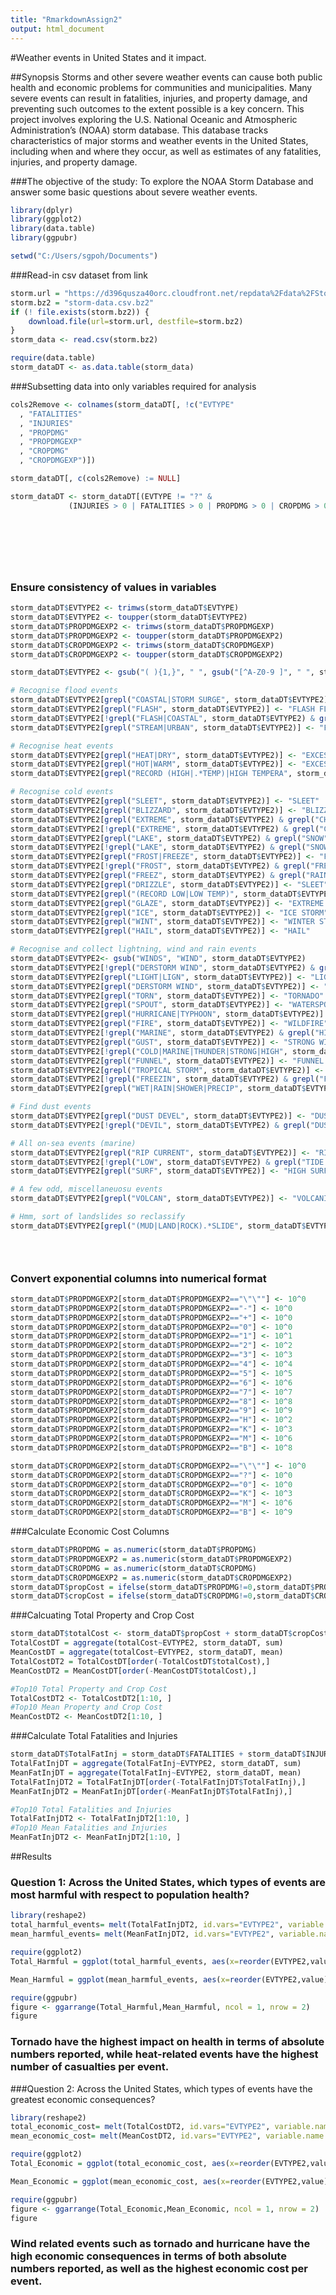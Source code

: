 ---
title: "RmarkdownAssign2"
output: html_document
---
#Weather events in United States and it impact.

##Synopsis
Storms and other severe weather events can cause both public health and economic problems for communities
and municipalities. Many severe events can result in fatalities, injuries, and property damage, and preventing
such outcomes to the extent possible is a key concern.
This project involves exploring the U.S. National Oceanic and Atmospheric Administration's (NOAA) storm
database. This database tracks characteristics of major storms and weather events in the United States,
including when and where they occur, as well as estimates of any fatalities, injuries, and property damage.

###The objective of the study: To explore the NOAA Storm Database and answer some basic questions about severe weather events. 

```{r eval=FALSE}
library(dplyr)
library(ggplot2)
library(data.table)
library(ggpubr)

setwd("C:/Users/sgpoh/Documents")
```

###Read-in csv dataset from link 

```{r echo=TRUE}
storm.url = "https://d396qusza40orc.cloudfront.net/repdata%2Fdata%2FStormData.csv.bz2"
storm.bz2 = "storm-data.csv.bz2"
if (! file.exists(storm.bz2)) {
    download.file(url=storm.url, destfile=storm.bz2)
}
storm_data <- read.csv(storm.bz2)

require(data.table)
storm_dataDT <- as.data.table(storm_data)
```

###Subsetting data into only variables required for analysis

```{r echo=TRUE}
cols2Remove <- colnames(storm_dataDT[, !c("EVTYPE"
  , "FATALITIES"
  , "INJURIES"
  , "PROPDMG"
  , "PROPDMGEXP"
  , "CROPDMG"
  , "CROPDMGEXP")])

storm_dataDT[, c(cols2Remove) := NULL]

storm_dataDT <- storm_dataDT[(EVTYPE != "?" & 
             (INJURIES > 0 | FATALITIES > 0 | PROPDMG > 0 | CROPDMG > 0)), c("EVTYPE"
                                                                            , "FATALITIES"
                                                                            , "INJURIES"
                                                                            , "PROPDMG"
                                                                            , "PROPDMGEXP"
                                                                            , "CROPDMG"
                                                                            , "CROPDMGEXP") ]
```

### Ensure consistency of values in variables

```{r echo=TRUE}
storm_dataDT$EVTYPE2 <- trimws(storm_dataDT$EVTYPE)
storm_dataDT$EVTYPE2 <- toupper(storm_dataDT$EVTYPE2)
storm_dataDT$PROPDMGEXP2 <- trimws(storm_dataDT$PROPDMGEXP)
storm_dataDT$PROPDMGEXP2 <- toupper(storm_dataDT$PROPDMGEXP2)
storm_dataDT$CROPDMGEXP2 <- trimws(storm_dataDT$CROPDMGEXP)
storm_dataDT$CROPDMGEXP2 <- toupper(storm_dataDT$CROPDMGEXP2)

storm_dataDT$EVTYPE2 <- gsub("( ){1,}", " ", gsub("[^A-Z0-9 ]", " ", storm_dataDT$EVTYPE2))

# Recognise flood events
storm_dataDT$EVTYPE2[grepl("COASTAL|STORM SURGE", storm_dataDT$EVTYPE2)] <- "COASTAL FLOOD"
storm_dataDT$EVTYPE2[grepl("FLASH", storm_dataDT$EVTYPE2)] <- "FLASH FLOOD"
storm_dataDT$EVTYPE2[!grepl("FLASH|COASTAL", storm_dataDT$EVTYPE2) & grepl("FLOOD", storm_dataDT$EVTYPE2)] <- "FLOOD"
storm_dataDT$EVTYPE2[grepl("STREAM|URBAN", storm_dataDT$EVTYPE2)] <- "FLOOD"

# Recognise heat events
storm_dataDT$EVTYPE2[grepl("HEAT|DRY", storm_dataDT$EVTYPE2)] <- "EXCESSIVE HEAT"
storm_dataDT$EVTYPE2[grepl("HOT|WARM", storm_dataDT$EVTYPE2)] <- "EXCESSIVE HEAT"
storm_dataDT$EVTYPE2[grepl("RECORD (HIGH|.*TEMP)|HIGH TEMPERA", storm_dataDT$EVTYPE2)] <- "EXCESSIVE HEAT"

# Recognise cold events
storm_dataDT$EVTYPE2[grepl("SLEET", storm_dataDT$EVTYPE2)] <- "SLEET"
storm_dataDT$EVTYPE2[grepl("BLIZZARD", storm_dataDT$EVTYPE2)] <- "BLIZZARD"
storm_dataDT$EVTYPE2[grepl("EXTREME", storm_dataDT$EVTYPE2) & grepl("CHILL|COLD", storm_dataDT$EVTYPE2)] <- "EXTREME COLD/WIND CHILL"
storm_dataDT$EVTYPE2[!grepl("EXTREME", storm_dataDT$EVTYPE2) & grepl("CHILL|COLD", storm_dataDT$EVTYPE2)] <- "COLD/WIND CHILL"
storm_dataDT$EVTYPE2[grepl("LAKE", storm_dataDT$EVTYPE2) & grepl("SNOW", storm_dataDT$EVTYPE2)] <- "LAKE-EFFECT SNOW"
storm_dataDT$EVTYPE2[!grepl("LAKE", storm_dataDT$EVTYPE2) & grepl("SNOW", storm_dataDT$EVTYPE2)] <- "HEAVY SNOW"
storm_dataDT$EVTYPE2[grepl("FROST|FREEZE", storm_dataDT$EVTYPE2)] <- "FROST/FREEZE"
storm_dataDT$EVTYPE2[!grepl("FROST", storm_dataDT$EVTYPE2) & grepl("FREEZE", storm_dataDT$EVTYPE2)] <- "SLEET"
storm_dataDT$EVTYPE2[grepl("FREEZ", storm_dataDT$EVTYPE2) & grepl("RAIN", storm_dataDT$EVTYPE2)] <- "SLEET"
storm_dataDT$EVTYPE2[grepl("DRIZZLE", storm_dataDT$EVTYPE2)] <- "SLEET"
storm_dataDT$EVTYPE2[grepl("(RECORD LOW|LOW TEMP)", storm_dataDT$EVTYPE2)] <- "EXTREME COLD/WIND CHILL"
storm_dataDT$EVTYPE2[grepl("GLAZE", storm_dataDT$EVTYPE2)] <- "EXTREME COLD/WIND CHILL"
storm_dataDT$EVTYPE2[grepl("ICE", storm_dataDT$EVTYPE2)] <- "ICE STORM"
storm_dataDT$EVTYPE2[grepl("WINT", storm_dataDT$EVTYPE2)] <- "WINTER STORM"
storm_dataDT$EVTYPE2[grepl("HAIL", storm_dataDT$EVTYPE2)] <- "HAIL"

# Recognise and collect lightning, wind and rain events
storm_dataDT$EVTYPE2<- gsub("WINDS", "WIND", storm_dataDT$EVTYPE2)
storm_dataDT$EVTYPE2[!grepl("DERSTORM WIND", storm_dataDT$EVTYPE2) & grepl("THUN|TSTM", storm_dataDT$EVTYPE2)] <- "LIGHTNING"
storm_dataDT$EVTYPE2[grepl("LIGHT|LIGN", storm_dataDT$EVTYPE2)] <- "LIGHTNING"
storm_dataDT$EVTYPE2[grepl("DERSTORM WIND", storm_dataDT$EVTYPE2)] <- "THUNDERSTORM WIND"
storm_dataDT$EVTYPE2[grepl("TORN", storm_dataDT$EVTYPE2)] <- "TORNADO"
storm_dataDT$EVTYPE2[grepl("SPOUT", storm_dataDT$EVTYPE2)] <- "WATERSPOUT"
storm_dataDT$EVTYPE2[grepl("HURRICANE|TYPHOON", storm_dataDT$EVTYPE2)] <- "HURRICANE (TYPHOON)"
storm_dataDT$EVTYPE2[grepl("FIRE", storm_dataDT$EVTYPE2)] <- "WILDFIRE"
storm_dataDT$EVTYPE2[!grepl("MARINE", storm_dataDT$EVTYPE2) & grepl("HIGH WIND", storm_dataDT$EVTYPE2)] <- "HIGH WIND"
storm_dataDT$EVTYPE2[grepl("GUST", storm_dataDT$EVTYPE2)] <- "STRONG WIND"
storm_dataDT$EVTYPE2[!grepl("COLD|MARINE|THUNDER|STRONG|HIGH", storm_dataDT$EVTYPE2) & grepl("WIND", storm_dataDT$EVTYPE2)] <- "STRONG WIND"
storm_dataDT$EVTYPE2[grepl("FUNNEL", storm_dataDT$EVTYPE2)] <- "FUNNEL CLOUD"
storm_dataDT$EVTYPE2[grepl("TROPICAL STORM", storm_dataDT$EVTYPE2)] <- "TROPICAL STORM"
storm_dataDT$EVTYPE2[!grepl("FREEZIN", storm_dataDT$EVTYPE2) & grepl("FOG|VOG", storm_dataDT$EVTYPE2)] <- "DENSE FOG"
storm_dataDT$EVTYPE2[grepl("WET|RAIN|SHOWER|PRECIP", storm_dataDT$EVTYPE2)] <- "HEAVY RAIN"

# Find dust events
storm_dataDT$EVTYPE2[grepl("DUST DEVEL", storm_dataDT$EVTYPE2)] <- "DUST DEVIL"
storm_dataDT$EVTYPE2[!grepl("DEVIL", storm_dataDT$EVTYPE2) & grepl("DUST", storm_dataDT$EVTYPE2)] <- "DUST STORM"

# All on-sea events (marine)
storm_dataDT$EVTYPE2[grepl("RIP CURRENT", storm_dataDT$EVTYPE2)] <- "RIP CURRENT"
storm_dataDT$EVTYPE2[!grepl("LOW", storm_dataDT$EVTYPE2) & grepl("TIDE|WAVE|SWELL", storm_dataDT$EVTYPE2)] <- "STORM SURGE/TIDE"
storm_dataDT$EVTYPE2[grepl("SURF", storm_dataDT$EVTYPE2)] <- "HIGH SURF"

# A few odd, miscellaneuosu events
storm_dataDT$EVTYPE2[grepl("VOLCAN", storm_dataDT$EVTYPE2)] <- "VOLCANIC ASH"

# Hmm, sort of landslides so reclassify
storm_dataDT$EVTYPE2[grepl("(MUD|LAND|ROCK).*SLIDE", storm_dataDT$EVTYPE2)] <- "LANDSLIDE"


                             
```

### Convert exponential columns into numerical format

```{r echo=TRUE}
storm_dataDT$PROPDMGEXP2[storm_dataDT$PROPDMGEXP2=="\"\""] <- 10^0
storm_dataDT$PROPDMGEXP2[storm_dataDT$PROPDMGEXP2=="-"] <- 10^0
storm_dataDT$PROPDMGEXP2[storm_dataDT$PROPDMGEXP2=="+"] <- 10^0
storm_dataDT$PROPDMGEXP2[storm_dataDT$PROPDMGEXP2=="0"] <- 10^0
storm_dataDT$PROPDMGEXP2[storm_dataDT$PROPDMGEXP2=="1"] <- 10^1
storm_dataDT$PROPDMGEXP2[storm_dataDT$PROPDMGEXP2=="2"] <- 10^2
storm_dataDT$PROPDMGEXP2[storm_dataDT$PROPDMGEXP2=="3"] <- 10^3
storm_dataDT$PROPDMGEXP2[storm_dataDT$PROPDMGEXP2=="4"] <- 10^4
storm_dataDT$PROPDMGEXP2[storm_dataDT$PROPDMGEXP2=="5"] <- 10^5
storm_dataDT$PROPDMGEXP2[storm_dataDT$PROPDMGEXP2=="6"] <- 10^6
storm_dataDT$PROPDMGEXP2[storm_dataDT$PROPDMGEXP2=="7"] <- 10^7
storm_dataDT$PROPDMGEXP2[storm_dataDT$PROPDMGEXP2=="8"] <- 10^8
storm_dataDT$PROPDMGEXP2[storm_dataDT$PROPDMGEXP2=="9"] <- 10^9
storm_dataDT$PROPDMGEXP2[storm_dataDT$PROPDMGEXP2=="H"] <- 10^2
storm_dataDT$PROPDMGEXP2[storm_dataDT$PROPDMGEXP2=="K"] <- 10^3
storm_dataDT$PROPDMGEXP2[storm_dataDT$PROPDMGEXP2=="M"] <- 10^6
storm_dataDT$PROPDMGEXP2[storm_dataDT$PROPDMGEXP2=="B"] <- 10^8

storm_dataDT$CROPDMGEXP2[storm_dataDT$CROPDMGEXP2=="\"\""] <- 10^0
storm_dataDT$CROPDMGEXP2[storm_dataDT$CROPDMGEXP2=="?"] <- 10^0
storm_dataDT$CROPDMGEXP2[storm_dataDT$CROPDMGEXP2=="0"] <- 10^0
storm_dataDT$CROPDMGEXP2[storm_dataDT$CROPDMGEXP2=="K"] <- 10^3
storm_dataDT$CROPDMGEXP2[storm_dataDT$CROPDMGEXP2=="M"] <- 10^6
storm_dataDT$CROPDMGEXP2[storm_dataDT$CROPDMGEXP2=="B"] <- 10^9

```
###Calculate Economic Cost Columns

```{r echo=TRUE}
storm_dataDT$PROPDMG = as.numeric(storm_dataDT$PROPDMG)
storm_dataDT$PROPDMGEXP2 = as.numeric(storm_dataDT$PROPDMGEXP2)
storm_dataDT$CROPDMG = as.numeric(storm_dataDT$CROPDMG)
storm_dataDT$CROPDMGEXP2 = as.numeric(storm_dataDT$CROPDMGEXP2)
storm_dataDT$propCost = ifelse(storm_dataDT$PROPDMG!=0,storm_dataDT$PROPDMG * storm_dataDT$PROPDMGEXP2,0)
storm_dataDT$cropCost = ifelse(storm_dataDT$CROPDMG!=0,storm_dataDT$CROPDMG * storm_dataDT$CROPDMGEXP2,0)
```

###Calcuating Total Property and Crop Cost

```{r echo=TRUE}

storm_dataDT$totalCost <- storm_dataDT$propCost + storm_dataDT$cropCost
TotalCostDT = aggregate(totalCost~EVTYPE2, storm_dataDT, sum)
MeanCostDT = aggregate(totalCost~EVTYPE2, storm_dataDT, mean)
TotalCostDT2 = TotalCostDT[order(-TotalCostDT$totalCost),]
MeanCostDT2 = MeanCostDT[order(-MeanCostDT$totalCost),]

#Top10 Total Property and Crop Cost
TotalCostDT2 <- TotalCostDT2[1:10, ]
#Top10 Mean Property and Crop Cost
MeanCostDT2 <- MeanCostDT2[1:10, ]

```

###Calculate Total Fatalities and Injuries

```{r echo=TRUE}
storm_dataDT$TotalFatInj = storm_dataDT$FATALITIES + storm_dataDT$INJURIES
TotalFatInjDT = aggregate(TotalFatInj~EVTYPE2, storm_dataDT, sum)
MeanFatInjDT = aggregate(TotalFatInj~EVTYPE2, storm_dataDT, mean)
TotalFatInjDT2 = TotalFatInjDT[order(-TotalFatInjDT$TotalFatInj),]
MeanFatInjDT2 = MeanFatInjDT[order(-MeanFatInjDT$TotalFatInj),]

#Top10 Total Fatalities and Injuries
TotalFatInjDT2 <- TotalFatInjDT2[1:10, ]
#Top10 Mean Fatalities and Injuries
MeanFatInjDT2 <- MeanFatInjDT2[1:10, ]
```

##Results

### Question 1: Across the United States, which types of events are most harmful with respect to population health?

```{r echo=TRUE}

library(reshape2)
total_harmful_events= melt(TotalFatInjDT2, id.vars="EVTYPE2", variable.name = "harmful")
mean_harmful_events= melt(MeanFatInjDT2, id.vars="EVTYPE2", variable.name = "harmful")

require(ggplot2)
Total_Harmful = ggplot(total_harmful_events, aes(x=reorder(EVTYPE2,value), y=value, fill=harmful)) + geom_bar(stat="identity") + coord_flip() + ggtitle("Total Casualties per Event Type") + xlab("Event type") + ylab("# Casualties")

Mean_Harmful = ggplot(mean_harmful_events, aes(x=reorder(EVTYPE2,value), y=value, fill=harmful)) + geom_bar(stat="identity") + coord_flip() + ggtitle("Average Casualties per Event Type") + xlab("Event type") + ylab("# Casualties")

require(ggpubr)
figure <- ggarrange(Total_Harmful,Mean_Harmful, ncol = 1, nrow = 2)
figure

```

### Tornado have the highest impact on health in terms of absolute numbers reported, while heat-related events have the highest number of casualties per event.

###Question 2: Across the United States, which types of events have the greatest economic consequences?

```{r echo=TRUE}
library(reshape2)
total_economic_cost= melt(TotalCostDT2, id.vars="EVTYPE2", variable.name = "economic")
mean_economic_cost= melt(MeanCostDT2, id.vars="EVTYPE2", variable.name = "economic")

require(ggplot2)
Total_Economic = ggplot(total_economic_cost, aes(x=reorder(EVTYPE2,value), y=value, fill=economic)) + geom_bar(stat="identity") + coord_flip() + ggtitle("Total Cost per Event Type") + xlab("Event type") + ylab("Economic Cost")

Mean_Economic = ggplot(mean_economic_cost, aes(x=reorder(EVTYPE2,value), y=value, fill=economic)) + geom_bar(stat="identity") + coord_flip() + ggtitle("Average Cost per Event Type") + xlab("Event type") + ylab("Economic Cost")

require(ggpubr)
figure <- ggarrange(Total_Economic,Mean_Economic, ncol = 1, nrow = 2)
figure

```
### Wind related events such as tornado and hurricane have the high economic consequences in terms of both absolute numbers reported, as well as the highest economic cost per event.